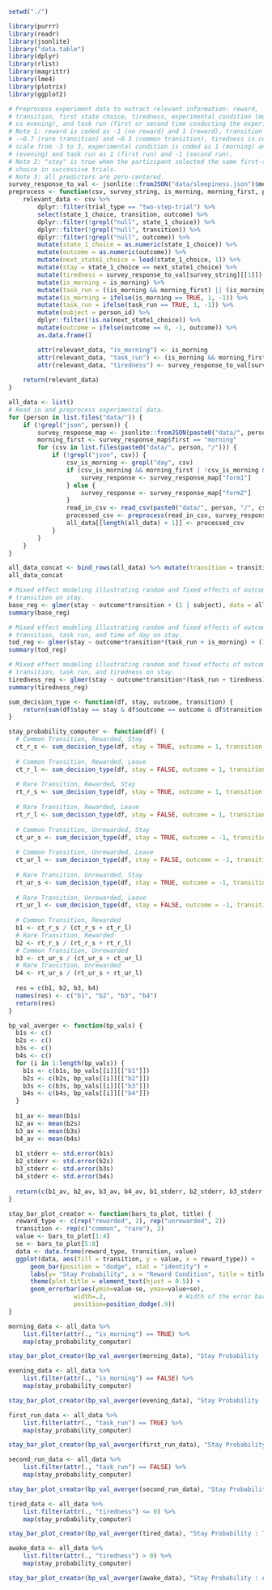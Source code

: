 ```r
setwd("./")

library(purrr)
library(readr)
library(jsonlite)
library("data.table")
library(dplyr)
library(rlist)
library(magrittr)
library(lme4)
library(plotrix)
library(ggplot2)
```

```r
# Preprocess experiment data to extract relevant information: reward, 
# transition, first state choice, tiredness, experimental condition (morning
# vs evening), and task run (first or second time conducting the experiment).
# Note 1: reward is coded as -1 (no reward) and 1 (reward), transition is coded as
# -~0.7 (rare transition) and ~0.3 (common transition), tiredness is code on a
# scale from -3 to 3, experimental condition is coded as 1 (morning) and -1
# (evening) and task run as 1 (first run) and -1 (second run).
# Note 2: "stay" is true when the participant selected the same first-stage 
# choice in successive trials.
# Note 3: all predictors are zero-centered.
survey_response_to_val <- jsonlite::fromJSON("data/sleepiness.json")$meta
preprocess <- function(csv, survey_string, is_morning, morning_first, person_id) {
    relevant_data <- csv %>%
        dplyr::filter(trial_type == "two-step-trial") %>%
        select(state_1_choice, transition, outcome) %>%
        dplyr::filter(!grepl("null", state_1_choice)) %>%
        dplyr::filter(!grepl("null", transition)) %>%
        dplyr::filter(!grepl("null", outcome)) %>%
        mutate(state_1_choice = as.numeric(state_1_choice)) %>%
        mutate(outcome = as.numeric(outcome)) %>%
        mutate(next_state1_choice = lead(state_1_choice, 1)) %>%
        mutate(stay = state_1_choice == next_state1_choice) %>%
        mutate(tiredness = survey_response_to_val[survey_string][[1]]) %>%
        mutate(is_morning = is_morning) %>%
        mutate(task_run = ((is_morning && morning_first) || (is_morning && morning_first))) %>%
        mutate(is_morning = ifelse(is_morning == TRUE, 1, -1)) %>%
        mutate(task_run = ifelse(task_run == TRUE, 1, -1)) %>%
        mutate(subject = person_id) %>%
        dplyr::filter(!is.na(next_state1_choice)) %>%
        mutate(outcome = ifelse(outcome == 0, -1, outcome)) %>%
        as.data.frame()

        attr(relevant_data, "is_morning") <- is_morning
        attr(relevant_data, "task_run") <- (is_morning && morning_first) || (is_morning && morning_first)
        attr(relevant_data, "tiredness") <- survey_response_to_val[survey_string][[1]]
        
    return(relevant_data)
}
```

```r
all_data <- list()
# Read in and preprocess experimental data.
for (person in list.files("data/")) {
    if (!grepl("json", person)) {
        survey_response_map <- jsonlite::fromJSON(paste0("data/", person, "/meta.json"))$meta
        morning_first <- survey_response_map$first == "morning"
        for (csv in list.files(paste0("data/", person, "/"))) {
            if (!grepl("json", csv)) {
                csv_is_morning <- grepl("day", csv)
                if (csv_is_morning && morning_first | !csv_is_morning && !morning_first) {
                    survey_response <- survey_response_map["form1"]
                } else {
                    survey_response <- survey_response_map["form2"]
                }
                read_in_csv <- read_csv(paste0("data/", person, "/", csv))
                processed_csv <- preprocess(read_in_csv, survey_response[[1]], csv_is_morning, morning_first, person)
                all_data[[length(all_data) + 1]] <- processed_csv
            }
        }
    }
}

all_data_concat <- bind_rows(all_data) %>% mutate(transition = transition - mean(transition))
all_data_concat
```

```r
# Mixed effect modeling illustrating random and fixed effects of outcome and
# transition on stay.
base_reg <- glmer(stay ~ outcome*transition + (1 | subject), data = all_data_concat, family = binomial)
summary(base_reg)
```

```r
# Mixed effect modeling illustrating random and fixed effects of outcome,
# transition, task run, and time of day on stay.
tod_reg <- glmer(stay ~ outcome*transition*(task_run + is_morning) + (1 | subject), data = all_data_concat, family = binomial)
summary(tod_reg)
```

```r
# Mixed effect modeling illustrating random and fixed effects of outcome,
# transition, task run, and tiredness on stay.
tiredness_reg <- glmer(stay ~ outcome*transition*(task_run + tiredness) + (1 + (outcome*transition) || subject), data = all_data_concat, family = binomial)
summary(tiredness_reg)
```

```r
sum_decision_type <- function(df, stay, outcome, transition) {
    return(sum(df$stay == stay & df$outcome == outcome & df$transition == transition))
}

stay_probability_computer <- function(df) {
  # Common Transition, Rewarded, Stay
  ct_r_s <- sum_decision_type(df, stay = TRUE, outcome = 1, transition = 1)
  
  # Common Transition, Rewarded, Leave
  ct_r_l <- sum_decision_type(df, stay = FALSE, outcome = 1, transition = 1)
  
  # Rare Transition, Rewarded, Stay
  rt_r_s <- sum_decision_type(df, stay = TRUE, outcome = 1, transition = 0)
  
  # Rare Transition, Rewarded, Leave
  rt_r_l <- sum_decision_type(df, stay = FALSE, outcome = 1, transition = 0)
  
  # Common Transition, Unrewarded, Stay
  ct_ur_s <- sum_decision_type(df, stay = TRUE, outcome = -1, transition = 1)
  
  # Common Transition, Unrewarded, Leave
  ct_ur_l <- sum_decision_type(df, stay = FALSE, outcome = -1, transition = 1)
  
  # Rare Transition, Unrewarded, Stay
  rt_ur_s <- sum_decision_type(df, stay = TRUE, outcome = -1, transition = 0)
  
  # Rare Transition, Unrewarded, Leave
  rt_ur_l <- sum_decision_type(df, stay = FALSE, outcome = -1, transition = 0)
  
  # Common Transition, Rewarded
  b1 <- ct_r_s / (ct_r_s + ct_r_l)
  # Rare Transition, Rewarded
  b2 <- rt_r_s / (rt_r_s + rt_r_l)
  # Common Transition, Unrewarded
  b3 <- ct_ur_s / (ct_ur_s + ct_ur_l)
  # Rare Transition, Unrewarded
  b4 <- rt_ur_s / (rt_ur_s + rt_ur_l)
  
  res = c(b1, b2, b3, b4)
  names(res) <- c("b1", "b2", "b3", "b4")
  return(res)
}

bp_val_averger <- function(bp_vals) {
  b1s <- c()
  b2s <- c()
  b3s <- c()
  b4s <- c()
  for (i in 1:length(bp_vals)) {
    b1s <- c(b1s, bp_vals[[i]][["b1"]])
    b2s <- c(b2s, bp_vals[[i]][["b2"]])
    b3s <- c(b3s, bp_vals[[i]][["b3"]])
    b4s <- c(b4s, bp_vals[[i]][["b4"]])
  }
  
  b1_av <- mean(b1s)
  b2_av <- mean(b2s)
  b3_av <- mean(b3s)
  b4_av <- mean(b4s)
  
  b1_stderr <- std.error(b1s)
  b2_stderr <- std.error(b2s)
  b3_stderr <- std.error(b3s)
  b4_stderr <- std.error(b4s)
  
  return(c(b1_av, b2_av, b3_av, b4_av, b1_stderr, b2_stderr, b3_stderr, b4_stderr))
}

stay_bar_plot_creator <- function(bars_to_plot, title) {
  reward_type <- c(rep("rewarded", 2), rep("unrewarded", 2))
  transition <- rep(c("common", "rare"), 2)
  value <- bars_to_plot[1:4]
  se <- bars_to_plot[5:8]
  data <- data.frame(reward_type, transition, value)
  ggplot(data, aes(fill = transition, y = value, x = reward_type)) +
      geom_bar(position = "dodge", stat = "identity") + 
      labs(y= "Stay Probability", x = "Reward Condition", title = title) +
      theme(plot.title = element_text(hjust = 0.5)) +
      geom_errorbar(aes(ymin=value-se, ymax=value+se),
                  width=.2,                    # Width of the error bars
                  position=position_dodge(.9))
}
```

```r
morning_data <- all_data %>%
    list.filter(attr(., "is_morning") == TRUE) %>%
    map(stay_probability_computer)

stay_bar_plot_creator(bp_val_averger(morning_data), "Stay Probability : Morning Condition")
```

```r
evening_data <- all_data %>%
    list.filter(attr(., "is_morning") == FALSE) %>%
    map(stay_probability_computer)

stay_bar_plot_creator(bp_val_averger(evening_data), "Stay Probability : Evening Condition")
```

```r
first_run_data <- all_data %>%
    list.filter(attr(., "task_run") == TRUE) %>%
    map(stay_probability_computer)

stay_bar_plot_creator(bp_val_averger(first_run_data), "Stay Probability : First Task Run Condition")
```

```r
second_run_data <- all_data %>%
    list.filter(attr(., "task_run") == FALSE) %>%
    map(stay_probability_computer)

stay_bar_plot_creator(bp_val_averger(second_run_data), "Stay Probability : Second Task Run Condition")
```

```r
tired_data <- all_data %>%
    list.filter(attr(., "tiredness") <= 0) %>%
    map(stay_probability_computer)

stay_bar_plot_creator(bp_val_averger(tired_data), "Stay Probability : Tired Condition")
```

```r
awake_data <- all_data %>%
    list.filter(attr(., "tiredness") > 0) %>%
    map(stay_probability_computer)

stay_bar_plot_creator(bp_val_averger(awake_data), "Stay Probability : Awake Condition")
```